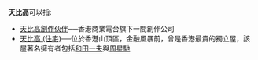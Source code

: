 '''天比高'''可以指:
*[[天比高創作伙伴|天比高創作伙伴]]──香港商業電台旗下一間創作公司
*[[天比高_(住宅)|天比高 (住宅)]]──位於香港山頂區，金融風暴前，曾是香港最貴的獨立屋，該屋著名擁有者包括[[和田一夫|和田一夫]]與[[周星馳|周星馳]]
{{disambig|Cat=三字中國相關消歧義}}